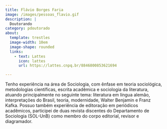 ```yaml
---
title: Flávio Borges Faria
image: /images/pessoas_flavio.gif
description: |
  Doutorando
category: pdoutorado
about:
  template: trestles
  image-width: 10em
  image-shape: rounded
  links:
    - text: Lattes
      icon: lattes
      url: https://lattes.cnpq.br/8846800853621694

---
```


Tenho experiência na área de Sociologia, com ênfase em teoria sociológica, metodologias científicas, escrita acadêmica e sociologia da literatura, atuando principalmente no seguinte tema: literatura em língua alemão, interpretações do Brasil, teoria, modernidade, Walter Benjamin e Franz Kafka. Possuo também experiência de editoração em periódicos acadêmicos, participei de duas revista discentes do Departamento de Sociologia (SOL-UnB) como membro do corpo editorial, revisor e diagramador.

<!-- Google tag (gtag.js) -->
<script async src="https://www.googletagmanager.com/gtag/js?id=G-GB2MGT95N0"></script>
<script>
  window.dataLayer = window.dataLayer || [];
  function gtag(){dataLayer.push(arguments);}
  gtag('js', new Date());

  gtag('config', 'G-GB2MGT95N0');
</script>